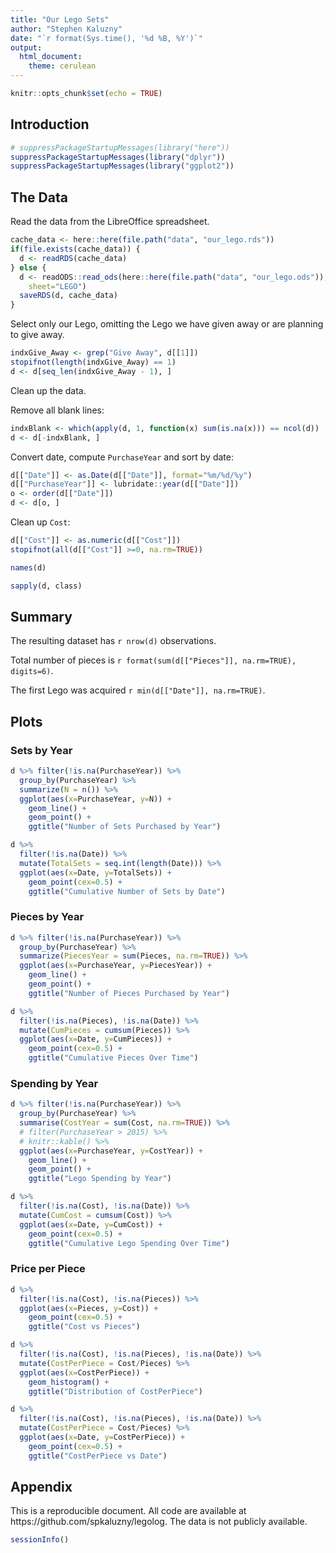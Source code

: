```yaml
---
title: "Our Lego Sets"
author: "Stephen Kaluzny"
date: "`r format(Sys.time(), '%d %B, %Y')`"
output:
  html_document:
    theme: cerulean
---
```


```r
knitr::opts_chunk$set(echo = TRUE)
```

## Introduction

```r
# suppressPackageStartupMessages(library("here"))
suppressPackageStartupMessages(library("dplyr"))
suppressPackageStartupMessages(library("ggplot2"))
```

## The Data

Read the data from the LibreOffice spreadsheet.

```r
cache_data <- here::here(file.path("data", "our_lego.rds"))
if(file.exists(cache_data)) {
  d <- readRDS(cache_data)
} else {
  d <- readODS::read_ods(here::here(file.path("data", "our_lego.ods")),
    sheet="LEGO")
  saveRDS(d, cache_data)
}
```

Select only our Lego, omitting the Lego we have given away or are
planning to give away.

```r
indxGive_Away <- grep("Give Away", d[[1]])
stopifnot(length(indxGive_Away) == 1)
d <- d[seq_len(indxGive_Away - 1), ]
```

Clean up the data.

Remove all blank lines:
```r
indxBlank <- which(apply(d, 1, function(x) sum(is.na(x))) == ncol(d))
d <- d[-indxBlank, ]
```

Convert date, compute `PurchaseYear` and sort by date:
```r
d[["Date"]] <- as.Date(d[["Date"]], format="%m/%d/%y")
d[["PurchaseYear"]] <- lubridate::year(d[["Date"]])
o <- order(d[["Date"]])
d <- d[o, ]
```

Clean up `Cost`:
```r
d[["Cost"]] <- as.numeric(d[["Cost"]])
stopifnot(all(d[["Cost"]] >=0, na.rm=TRUE))
```

```r
names(d)
```

```r
sapply(d, class)
```

## Summary

The resulting dataset has `r nrow(d)` observations.

Total number of pieces is `r format(sum(d[["Pieces"]], na.rm=TRUE), digits=6)`.

The first Lego was acquired `r min(d[["Date"]], na.rm=TRUE)`.

## Plots

### Sets by Year

```r
d %>% filter(!is.na(PurchaseYear)) %>%
  group_by(PurchaseYear) %>%
  summarize(N = n()) %>%
  ggplot(aes(x=PurchaseYear, y=N)) +
    geom_line() +
    geom_point() +
    ggtitle("Number of Sets Purchased by Year")
```

```r
d %>%
  filter(!is.na(Date)) %>%
  mutate(TotalSets = seq.int(length(Date))) %>%
  ggplot(aes(x=Date, y=TotalSets)) +
    geom_point(cex=0.5) +
    ggtitle("Cumulative Number of Sets by Date")
```

### Pieces by Year

```r
d %>% filter(!is.na(PurchaseYear)) %>%
  group_by(PurchaseYear) %>%
  summarize(PiecesYear = sum(Pieces, na.rm=TRUE)) %>%
  ggplot(aes(x=PurchaseYear, y=PiecesYear)) +
    geom_line() +
    geom_point() +
    ggtitle("Number of Pieces Purchased by Year")
```

```r
d %>% 
  filter(!is.na(Pieces), !is.na(Date)) %>%
  mutate(CumPieces = cumsum(Pieces)) %>%
  ggplot(aes(x=Date, y=CumPieces)) +
    geom_point(cex=0.5) +
    ggtitle("Cumulative Pieces Over Time")
```

### Spending by Year

```r
d %>% filter(!is.na(PurchaseYear)) %>%
  group_by(PurchaseYear) %>%
  summarise(CostYear = sum(Cost, na.rm=TRUE)) %>%
  # filter(PurchaseYear > 2015) %>%
  # knitr::kable() %>%
  ggplot(aes(x=PurchaseYear, y=CostYear)) +
    geom_line() +
    geom_point() +
    ggtitle("Lego Spending by Year")
```

```r
d %>%
  filter(!is.na(Cost), !is.na(Date)) %>%
  mutate(CumCost = cumsum(Cost)) %>%
  ggplot(aes(x=Date, y=CumCost)) +
    geom_point(cex=0.5) +
    ggtitle("Cumulative Lego Spending Over Time")
```

### Price per Piece

```r
d %>%
  filter(!is.na(Cost), !is.na(Pieces)) %>%
  ggplot(aes(x=Pieces, y=Cost)) +
    geom_point(cex=0.5) +
    ggtitle("Cost vs Pieces")
```

```r
d %>%
  filter(!is.na(Cost), !is.na(Pieces), !is.na(Date)) %>%
  mutate(CostPerPiece = Cost/Pieces) %>%
  ggplot(aes(x=CostPerPiece)) +
    geom_histogram() +
    ggtitle("Distribution of CostPerPiece")
```

```r
d %>%
  filter(!is.na(Cost), !is.na(Pieces), !is.na(Date)) %>%
  mutate(CostPerPiece = Cost/Pieces) %>%
  ggplot(aes(x=Date, y=CostPerPiece)) +
    geom_point(cex=0.5) +
    ggtitle("CostPerPiece vs Date")
```

## Appendix
This is a reproducible document.
All code are available at https://github.com/spkaluzny/legolog.
The data is not publicly available.

```r
sessionInfo()
```

